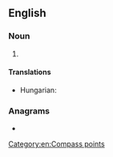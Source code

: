 ==English==

===Noun===
{{en-noun|-}}

# {{abbreviation of|south-southwest|lang=en}}

====Translations====
{{trans-top|abbreviation of south-southwest}}
* Hungarian: {{t+|hu|DDNy}}
{{trans-mid}}
{{trans-bottom}}

===Anagrams===
* {{anagrams|en|a=ssw|S&Ws|SWS|WSS}}

[[Category:en:Compass points]]